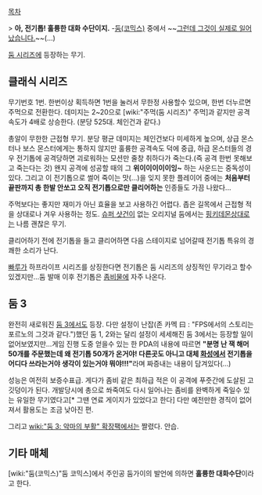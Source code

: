 [[목차]] 

> '''아, 전기톱! 훌륭한 대화 수단이지.'''      -[[둠(코믹스)]] 중에서
~~[http://bbs2.ruliweb.daum.net/gaia/do/ruliweb/default/community/2078/read?articleId=22692252&objCate1=497&bbsId=G005&itemId=143 그런데 그것이 실제로 일어났습니다.]~~(...)

[[둠 시리즈]]에 등장하는 무기.
== 클래식 시리즈 ==
무기번호 1번. 한번이상 획득하면 1번을 눌러서 무한정 사용할수 있으며, 한번 더누르면 주먹으로 전환한다.
데미지는 2~20으로 [wiki:"주먹(둠 시리즈)" 주먹]과 같지만 공격속도가 4배로 상승한다. (분당 525대. 체인건과 같다.)

총알이 무한한 근접형 무기.
분당 평균 데미지는 체인건보다 미세하게 높으며, 상급 몬스터나 보스 몬스터에게는 통하지 않지만 훌륭한 공격속도 덕에 중급, 하급 몬스터들의 경우 전기톱에 공격당하면 괴로워하는 모션만 줄창 취하다가 죽는다.(즉 공격 한번 못해보고 죽는다는 것) 왠지 공격에 성공할 때의 그 '''위이이이이이잉~''' 하는 사운드는 중독성이 있다. 그리고 이 전기톱으로 썰어 죽이는 맛(…)을 잊지 못한 플레이어 중에는 '''처음부터 끝판까지 총 한발 안쏘고 오직 전기톱으로만 클리어하는''' 인종들도 가끔 나왔다...

주먹보다는 좋지만 재미가 아닌 효율을 보고 사용하긴 어렵다. 좁은 길목에서 근접형 적을 상대로나 겨우 사용하는 정도.
[[슈퍼 샷건]]이 없는 오리지널 둠에서는 [[핑키데몬]]상대로는 나름 괜찮은 무기.

클리어하기 전에 전기톱을 들고 클리어하면 다음 스테이지로 넘어갈때 전기톱 특유의 경쾌한 소리가 난다.

[[빠루]]가 하프라이프 시리즈를 상징한다면 전기톱은 둠 시리즈의 상징적인 무기라고 할수 있겠지만...둠 발매 이후 전기톱은 [[좀비]]물에 자주 나온다.
== 둠 3 ==
완전히 새로워진 [[둠 3]]에서도 등장. 다만 설정이 난잡(존 카멕 曰 : "FPS에서의 스토리는 포르노의 그것과 같다.")했던 둠 1, 2와는 달리 설정이 세세해진 둠 3에서는 등장할 일이 없어보였지만...게임 진행 도중 얻을수 있는 한 PDA의 내용에 따르면 '''"분명 난 잭 해머 50개를 주문했는데 왜 전기톱 50개가 온거야! 다른곳도 아니고 대체 [[화성]]에서 전기톱을 어디다 쓰라는거야 생각이 있는거야 뭐야!!!"'''라며 짜증내는 내용이 담겨있다(…) 

성능은 여전히 보증수표급. 게다가 좀비 같은 최하급 적은 이 공격에 푸줏간에 도살된 고깃덩이가 된다. 개발당시에 총으로 쏴죽여도 다시 일어나는 좀비를 완벽하게 죽일수 있는 유일한 무기였다고[* 그땐 연료 게이지가 있었다고 한다] 다만 예전만한 경직이 없어져서 활용도는 조금 낮아진 편.

그리고 [[wiki:"둠 3: 악마의 부활" 확장팩]]에서는 짤렸다. 안습.

== 기타 매체 ==
[wiki:"둠(코믹스)"둠 코믹스]에서 주인공 둠가이의 발언에 의하면 '''훌륭한 대화수단'''이라고 한다.
